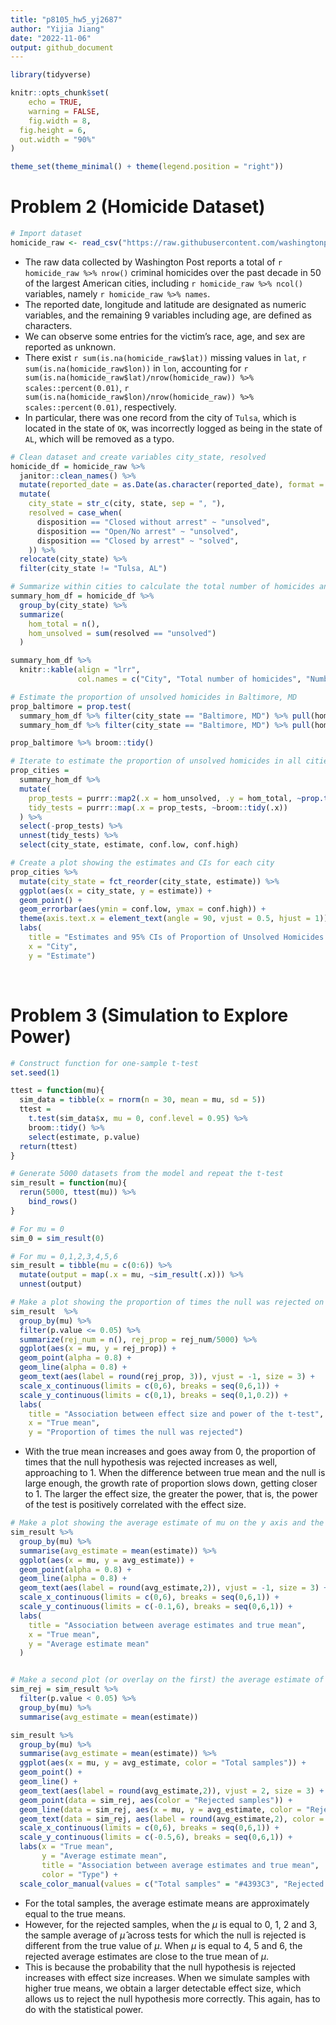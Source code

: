 ```yaml
---
title: "p8105_hw5_yj2687"
author: "Yijia Jiang"
date: "2022-11-06"
output: github_document
---
```


```r
library(tidyverse)

knitr::opts_chunk$set(
	echo = TRUE,
	warning = FALSE,
	fig.width = 8, 
  fig.height = 6,
  out.width = "90%"
)

theme_set(theme_minimal() + theme(legend.position = "right"))
```



# Problem 2 (Homicide Dataset)
```r
# Import dataset
homicide_raw <- read_csv("https://raw.githubusercontent.com/washingtonpost/data-homicides/master/homicide-data.csv")
```

* The raw data collected by Washington Post reports a total of `r homicide_raw %>% nrow()` criminal homicides over the past decade in 50 of the largest American cities, including `r homicide_raw %>% ncol()` variables, namely `r homicide_raw %>% names`.
* The reported date, longitude and latitude are designated as numeric variables, and the remaining 9 variables including age, are defined as characters. 
* We can observe some entries for the victim's race, age, and sex are reported as unknown.
* There exist `r sum(is.na(homicide_raw$lat))` missing values in `lat`, `r sum(is.na(homicide_raw$lon))` in `lon`, accounting for `r sum(is.na(homicide_raw$lat)/nrow(homicide_raw)) %>% scales::percent(0.01)`, `r sum(is.na(homicide_raw$lon)/nrow(homicide_raw)) %>% scales::percent(0.01)`, respectively. 
* In particular, there was one record from the city of `Tulsa`, which is located in the state of `OK`, was incorrectly logged as being in the state of `AL`, which will be removed as a typo.


```r
# Clean dataset and create variables city_state, resolved
homicide_df = homicide_raw %>% 
  janitor::clean_names() %>%
  mutate(reported_date = as.Date(as.character(reported_date), format = "%Y%m%d")) %>% 
  mutate(
    city_state = str_c(city, state, sep = ", "),
    resolved = case_when(
      disposition == "Closed without arrest" ~ "unsolved",
      disposition == "Open/No arrest" ~ "unsolved",
      disposition == "Closed by arrest" ~ "solved",
    )) %>% 
  relocate(city_state) %>%
  filter(city_state != "Tulsa, AL")
```


```r
# Summarize within cities to calculate the total number of homicides and unsolved homicides
summary_hom_df = homicide_df %>% 
  group_by(city_state) %>% 
  summarize(
    hom_total = n(),
    hom_unsolved = sum(resolved == "unsolved")
  )

summary_hom_df %>% 
  knitr::kable(align = "lrr", 
               col.names = c("City", "Total number of homicides", "Number of unsovled homicides"))
```


```r
# Estimate the proportion of unsolved homicides in Baltimore, MD
prop_baltimore = prop.test(
  summary_hom_df %>% filter(city_state == "Baltimore, MD") %>% pull(hom_unsolved), 
  summary_hom_df %>% filter(city_state == "Baltimore, MD") %>% pull(hom_total)) 

prop_baltimore %>% broom::tidy()
```


```r
# Iterate to estimate the proportion of unsolved homicides in all cities
prop_cities = 
  summary_hom_df %>% 
  mutate(
    prop_tests = purrr::map2(.x = hom_unsolved, .y = hom_total, ~prop.test(x = .x, n = .y)),
    tidy_tests = purrr::map(.x = prop_tests, ~broom::tidy(.x))
  ) %>% 
  select(-prop_tests) %>% 
  unnest(tidy_tests) %>% 
  select(city_state, estimate, conf.low, conf.high)
```



```r
# Create a plot showing the estimates and CIs for each city
prop_cities %>% 
  mutate(city_state = fct_reorder(city_state, estimate)) %>% 
  ggplot(aes(x = city_state, y = estimate)) +
  geom_point() + 
  geom_errorbar(aes(ymin = conf.low, ymax = conf.high)) + 
  theme(axis.text.x = element_text(angle = 90, vjust = 0.5, hjust = 1)) +
  labs(
    title = "Estimates and 95% CIs of Proportion of Unsolved Homicides in All Cities",
    x = "City",
    y = "Estimate")
```



&nbsp;



# Problem 3 (Simulation to Explore Power)
```r
# Construct function for one-sample t-test
set.seed(1)

ttest = function(mu){
  sim_data = tibble(x = rnorm(n = 30, mean = mu, sd = 5)) 
  ttest =
    t.test(sim_data$x, mu = 0, conf.level = 0.95) %>% 
    broom::tidy() %>% 
    select(estimate, p.value)
  return(ttest)
} 

# Generate 5000 datasets from the model and repeat the t-test
sim_result = function(mu){
  rerun(5000, ttest(mu)) %>% 
    bind_rows()
}

# For mu = 0
sim_0 = sim_result(0)

# For mu = 0,1,2,3,4,5,6
sim_result = tibble(mu = c(0:6)) %>%
  mutate(output = map(.x = mu, ~sim_result(.x))) %>%
  unnest(output)
```



```r
# Make a plot showing the proportion of times the null was rejected on the y axis and the true value of mu on the x axis
sim_result  %>% 
  group_by(mu) %>%
  filter(p.value <= 0.05) %>% 
  summarize(rej_num = n(), rej_prop = rej_num/5000) %>% 
  ggplot(aes(x = mu, y = rej_prop)) + 
  geom_point(alpha = 0.8) +
  geom_line(alpha = 0.8) +
  geom_text(aes(label = round(rej_prop, 3)), vjust = -1, size = 3) + 
  scale_x_continuous(limits = c(0,6), breaks = seq(0,6,1)) +
  scale_y_continuous(limits = c(0,1), breaks = seq(0,1,0.2)) +
  labs(
    title = "Association between effect size and power of the t-test",
    x = "True mean",
    y = "Proportion of times the null was rejected")
```

* With the true mean increases and goes away from 0, the proportion of times that the null hypothesis was rejected increases as well, approaching to 1. When the difference between true mean and the null is large enough, the growth rate of proportion slows down, getting closer to 1. The larger the effect size, the greater the power, that is, the power of the test is positively correlated with the effect size. 



```r
# Make a plot showing the average estimate of mu on the y axis and the true value of mu on the x axis
sim_result %>% 
  group_by(mu) %>% 
  summarise(avg_estimate = mean(estimate)) %>% 
  ggplot(aes(x = mu, y = avg_estimate)) +
  geom_point(alpha = 0.8) +
  geom_line(alpha = 0.8) +
  geom_text(aes(label = round(avg_estimate,2)), vjust = -1, size = 3) + 
  scale_x_continuous(limits = c(0,6), breaks = seq(0,6,1)) +
  scale_y_continuous(limits = c(-0.1,6), breaks = seq(0,6,1)) +
  labs(
    title = "Association between average estimates and true mean",
    x = "True mean",
    y = "Average estimate mean"
  ) 


# Make a second plot (or overlay on the first) the average estimate of mu only in samples for which the null was rejected on the y axis and the true value of mu on the x axis
sim_rej = sim_result %>% 
  filter(p.value < 0.05) %>% 
  group_by(mu) %>% 
  summarise(avg_estimate = mean(estimate)) 

sim_result %>% 
  group_by(mu) %>% 
  summarise(avg_estimate = mean(estimate)) %>% 
  ggplot(aes(x = mu, y = avg_estimate, color = "Total samples")) +
  geom_point() +
  geom_line() + 
  geom_text(aes(label = round(avg_estimate,2)), vjust = 2, size = 3) + 
  geom_point(data = sim_rej, aes(color = "Rejected samples")) +
  geom_line(data = sim_rej, aes(x = mu, y = avg_estimate, color = "Rejected samples")) + 
  geom_text(data = sim_rej, aes(label = round(avg_estimate,2), color = "Rejected samples"), vjust = -1, size = 3) + 
  scale_x_continuous(limits = c(0,6), breaks = seq(0,6,1)) +
  scale_y_continuous(limits = c(-0.5,6), breaks = seq(0,6,1)) +
  labs(x = "True mean",
       y = "Average estimate mean",
       title = "Association between average estimates and true mean",
       color = "Type") +
  scale_color_manual(values = c("Total samples" = "#4393C3", "Rejected samples" = "#D6604D"))
```


* For the total samples, the average estimate means are approximately equal to the true means.
* However, for the rejected samples, when the $\mu$ is equal to 0, 1, 2 and 3, the sample average of $\hat{\mu}$ across tests for which the null is rejected is different from the true value of $\mu$. When $\mu$ is equal to 4, 5 and 6, the rejected average estimates are close to the true mean of $\mu$.
* This is because the probability that the null hypothesis is rejected increases with effect size increases. When we simulate samples with higher true means, we obtain a larger detectable effect size, which allows us to reject the null hypothesis more correctly. This again, has to do with the statistical power.



